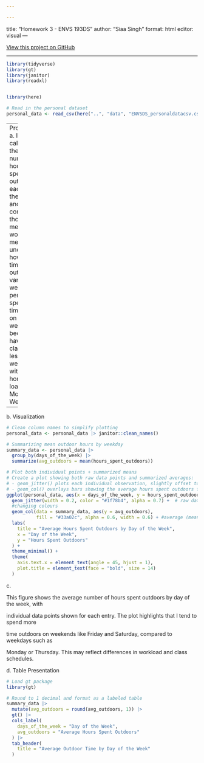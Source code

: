 ```yaml
---

---
```

title: "Homework 3 - ENVS 193DS"
author: "Siaa Singh"
format: html
editor: visual
---

[View this project on GitHub](https://github.com/siaasingh/ENVS-193DS_homework-03)

---

```r
library(tidyverse)
library(gt)     
library(janitor)  
library(readxl)



```

```r
library(here)
```

```r
# Read in the personal dataset
personal_data <- read_csv(here("..", "data", "ENVSDS_personaldatacsv.csv"))


```

---
Problem 1 
a. I could calculate the average number of hours I spent outdoors for each 
day of the week and compare those means. This would help me understand 
how my time outdoors varies by weekday—perhaps I spend more time outside on 
weekends because I have fewer classes, or less on weekdays with heavy homework 
loads like Monday or Wednesday.

---

b\. Visualization

```r
# Clean column names to simplify plotting
personal_data <- personal_data |> janitor::clean_names()

# Summarizing mean outdoor hours by weekday
summary_data <- personal_data |> 
  group_by(days_of_the_week) |> 
  summarize(avg_outdoors = mean(hours_spent_outdoors))

# Plot both individual points + summarized means
# Create a plot showing both raw data points and summarized averages:
# - geom_jitter() plots each individual observation, slightly offset to avoid overlap
# - geom_col() overlays bars showing the average hours spent outdoors for each weekday
ggplot(personal_data, aes(x = days_of_the_week, y = hours_spent_outdoors)) +
  geom_jitter(width = 0.2, color = "#1f78b4", alpha = 0.7) +  # raw data points and 
  #changing colours
  geom_col(data = summary_data, aes(y = avg_outdoors), 
           fill = "#33a02c", alpha = 0.6, width = 0.6) + #average (mean) values per weekday
  labs(
    title = "Average Hours Spent Outdoors by Day of the Week",
    x = "Day of the Week",
    y = "Hours Spent Outdoors"
  ) +
  theme_minimal() +
  theme(
    axis.text.x = element_text(angle = 45, hjust = 1),
    plot.title = element_text(face = "bold", size = 14)
  )
```

c\.

This figure shows the average number of hours spent outdoors by day of the week, with

individual data points shown for each entry. The plot highlights that I tend to spend more

time outdoors on weekends like Friday and Saturday, compared to weekdays such as

Monday or Thursday. This may reflect differences in workload and class schedules.

d\. Table Presentation

```r
# Load gt package
library(gt)

# Round to 1 decimal and format as a labeled table
summary_data |> 
  mutate(avg_outdoors = round(avg_outdoors, 1)) |> 
  gt() |> 
  cols_label(
    days_of_the_week = "Day of the Week",
    avg_outdoors = "Average Hours Spent Outdoors"
  ) |> 
  tab_header(
    title = "Average Outdoor Time by Day of the Week"
  )


```
